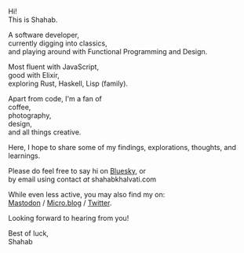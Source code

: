 Hi!  
This is Shahab.

A software developer,  
currently digging into classics,  
and playing around with Functional Programming and Design.

Most fluent with JavaScript,  
good with Elixir,  
exploring Rust, Haskell, Lisp (family).

Apart from code, I'm a fan of  
coffee,  
photography,  
design,  
and all things creative.

Here, I hope to share some of my findings, explorations, thoughts, and learnings.

Please do feel free to say hi on [Bluesky](https://bsky.app/profile/shahabkhalvati.com), or  
by email using contact _at_ shahabkhalvati.com

While even less active, you may also find my on:  
[Mastodon](https://mastodon.social/@shahab?remote_follow=1) / [Micro.blog](https://micro.blog/shahab) / [Twitter](https://twitter.com/shahabkhalvati).

Looking forward to hearing from you!

Best of luck,  
Shahab
